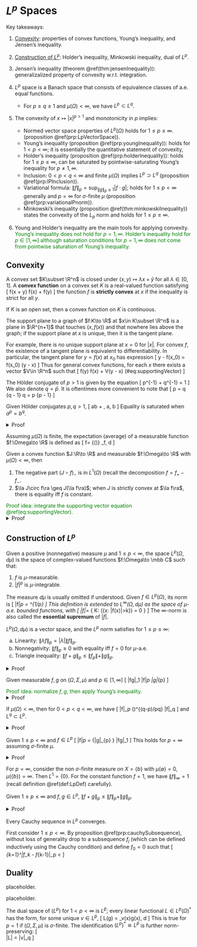 # $L^p$ Spaces 

Key takeaways: 

1. [Convexity](#convexAnalysis): 
    properties of convex functions, Young's inequality, 
    and Jensen's inequality. 
2. [Construction of $L^p$](#LpSpace): Holder's inequality, 
    Minkowski inequality, dual of $L^p$. 



0. Jensen's inequality (theorem \@ref(thm:jensenInequality)): 
    generalizalized property of convexity w.r.t. integration. 
1. $L^p$ space is a Banach space that consists of 
    equivalence classes of a.e. equal functions. 
    - For $p\geq q\geq 1$ and $\mu(\Omega)<\infty$, we have 
        $L^{p} \subset L^q$. 
2. The convexity of $x\mapsto |x|^{p>1}$ and monotonicity in $p$ 
    implies: 
    - Normed vector space properties of $L^p(\Omega)$ holds for $1\leq p\leq \infty$. 
    (proposition \@ref(prp:LpVectorSpace)). 
    - Young's inequality (proposition \@ref(prp:youngInequality)): 
        holds for $1<p<\infty$; it is essentially the quantitative statement of 
        convexity, 
    - Holder's inequality (proposition \@ref(prp:holderInequality)): 
        holds for $1\leq p\leq \infty$, can be saturated by pointwise-saturating 
        Young's inequality for $p\neq 1, \infty$. 
    - Inclusion: $0<p<q<\infty$ and finite $\mu(\Omega)$ implies $L^p \supset L^q$ 
    (proposition \@ref(prp:lPInclusion)). 
    - Variational formula: $\|f\|_p = \sup_{\|g\|_{\bar p}\leq 1} |f\cdot g|$; 
    holds for $1\leq p < \infty$ generally and $p=\infty$ for 
    $\sigma$-finite $\mu$ (proposition \@ref(prp:variationalPnorm)). 
    - Minkowski's inequality (proposition \@ref(thm:minkowskiInequality)) 
        states the convexity of the $L_p$ norm and holds for $1\leq p\leq \infty$. 
3. Young and Holder's inequality are the main tools for applying convexity. 
    <span style="color:green">
    Young's inequality does not hold for $p=1, \infty$. 
    Holder's inequality hold for $p\in [1, \infty]$ 
    although saturation conditions for $p=1, \infty$ does not come from pointwise 
    saturation of Young's inequality. 
    <span>

## Convexity {#convexAnalysis -}

:::{.definition name="convex set and function"}
A convex set $K\subset \R^n$ is closed under 
$(x, y)\mapsto \lambda x + \bar y$ 
for all $\lambda \in [0, 1]$. A **convex function** 
on a convex set $K$ is a real-valued function satisfying 
\[ 
    f(\lambda x + \bar \lambda y) 
    \leq \lambda f(x) + \bar \lambda f(y)
\] 
the function $f$ is **strictly convex** at $x$ if the 
inequality is strict for all $y$. 
:::

:::{.proposition}
If $K$ is an open set, then a convex function on $K$ is continuous. 
:::

:::{.definition name="support plane"}
The support plane to a graph of $f:K\to \R$ at 
$x\in K\subset \R^n$ is a plane in $\R^{n+1}$ that 
touches $(x, f(x))$ and that nowhere lies above the graph; 
if the support plane at $x$ is unique, then it is the tangent plane. 
:::
For example, there is no unique support plane at $x=0$ for $|x|$. 
For convex $f$, the existence of a tangent plane is equivalent 
to differentiability. In particular, the tangent plane 
for $y=f(x)$ at $x_0$ has expression 
\[ 
    y - f(x_0) = \nabla f(x_0) \cdot (y - x)
\] 
Thus for general convex functions, for each $x$ there exists 
a vector $V\in \R^n$ such that 
\[ 
    f(y) \geq f(x) + V\cdot (y - x)
    (\#eq:supportingVector)
\] 

:::{.definition name="Hölder conjugate"}
The Hölder conjugate of $p>1$ is given by the equation 
\[ 
    p^{-1} + q^{-1} = 1
\] 
We also denote $q=\bar p$. 
It is oftentimes more convenient to note that 
\[ 
    p = \df q {q - 1} \iff q = \df p {p - 1}
\] 
:::

:::{.proposition #youngInequality name="Young's inequality"}
Given Hölder conjugates $p, q>1$, 
\[ 
    ab \leq \df {a^p}{p} + \df{b^q}{q}, \quad \forall a, b\geq 0
\] 
Equality is saturated when $a^p = b^q$. 
:::
<details>
<summary>Proof</summary>
Consider the convex function $f(a) = \df{a^p}{p}$. 
Its Legendre transform is 
\begin{align}
    g(b) 
    &= \sup_a \left(ab - \df {a^p}{p}\right) 
    = a_*b - \df{a_*^p}{p},\quad a_* = b^{1/(p-1)} \\ 
    &= b^{1 + 1/(p-1)} - \df 1 p b^{p/(p-1)} = b^q - \df 1 p b^q 
    = \df{b^q}{q}
\end{align}
Young's inequality follows from the variational characterization 
of the Legendre transform. 
Equality is saturated when $a=b^{1/(p-1)} \iff a^p = b^q$. 
</details>

:::{.definition name="average of a measurable function"}
Assuming $\mu(\Omega)$ is finite, the expectation (average) of 
a measurable function $f:\Omega\to \R$ is defined as 
\[ 
    \la f\ra = \df 1 {\mu(\Omega)} \int_\Omega f\, d\mu 
\] 
:::

:::{.theorem #jensenInequality name="Jensen's inequality"}
Given a convex function $J:\R\to \R$ and 
measurable $f:\Omega\to \R$ with $\mu(\Omega)<\infty$, then 

1. The negative part $(J\circ f)_-$ is in $L^1(\Omega)$ 
    (recall the decomposition $f=f_+ - f_-$. 
2. $\la J\circ f\ra \geq J(\la f\ra)$; when $J$ is strictly 
convex at $\la f\ra$, there is equality iff $f$ is constant. 
:::
<span style="color:green">
Proof idea: integrate the supporting 
vector equation \@ref(eq:supportingVector). 
</span>
<details>
<summary>Proof</summary>
Fixing $\la f\ra$, there exists a constant $V\in \R$ 
such that 
\[ 
    J(\forall t)\geq J(\la f\ra) + V(t - \la f\ra)
    (\#eq:convexity) 
\] 
This bounds the negative component (but not the positive one!) 
\[ 
    [J\circ f]_-(x) \leq |J(\la f\ra)| + |V||\la f\ra| + |V| |f(x)| 
\] 
using $\mu(\Omega)<\infty$, this bounded function is integrable. 
To obtain (2), integrate \@ref(eq:convexity) for all $t=f(x)$ 
\[ 
    \la J \circ f\ra \geq J(\la f\ra) - V \la f\ra + V\la f\ra 
\] 
with $J$ strictly convex, the inequality is saturated 
when $\la J\circ f\ra = J(\la f\ra)$. 
</details>

## Construction of $L^p$ {#LpSpace -}

:::{.definition #LpDef name="Lp space, norm"}
Given a positive (nonnegative) measure 
$\mu$ and $1\leq p<\infty$, the space 
$L^p(\Omega, d\mu)$
is the space of complex-valued functions $f:\Omega\to \mbb C$ 
such that: 

1. $f$ is $\mu$-measurable. 
2. $|f|^p$ is $\mu$-integrable. 

The measure $d\mu$ is usually omitted if understood. 
Given $f\in L^p(\Omega)$, its norm is 
\[ 
    \|f\|_p = \left[\int_\Omega |f(x)|^p \mu(dx)\right]^{1/p}
\] 
This definition is extended to $L^\infty(\Omega, d\mu)$ 
as the space of $\mu$-a.e. bounded functions, with 
\[ 
    \|f\|_\infty = \inf \{
        K: \mu(\{x\in \Omega: |f(x)|>k\}) = 0
    \}
\] 
The $\infty$-norm is also called the **essential supremum** 
of $|f|$. 
:::

:::{.proposition #LpVectorSpace name="normed vector space"}
$L^p(\Omega, d\mu)$ is a vector space, and the $L^p$ norm satisfies
for $1\leq p\leq \infty$:  

a. Linearity: $\|\lambda f\|_p = |\lambda| \|f\|_p$. 
b. Nonnegativity: $\|f\|_p\geq 0$ with equality iff $f=0$ for $\mu$-a.e. 
c. Triangle inequality: $\|f+g\|_p \leq \|f_p\| + \|g\|_p$. 
:::

<details>
<summary>Proof</summary>

- Vector space properties: closure under scalar multiplication is apparant. 
    Closure under addition follows from the convexity of $|x|^p$. 
    \[ 
        \left\|\df{\alpha + \beta}{2}\right\|^p \leq \df{|\alpha|^p + |\beta|^p}{2}
    \] 
    which follows from the convexity of $|x|^p$. 
- Norm properties: linearity follows from definition. 
    For nonnegativity, 
    $\|f\|_p = 0 \iff \|f^p\|_1 = 0 \iff f=0$, where the second and 
    third equalities are to be understood as $\mu$-a.e. 
    Triangle inequality is proved by Minkowski's inequality \@ref(thm:Minkowski). 
</details>

:::{.proposition #holderInequality name="Hölder's inequality"}
Given measurable $f, g$ on $(\Omega, \Sigma, \mu)$ and $p\in [1, \infty]$
\[ 
    \|fg\|_1 \leq \|f\|_p \|g\|_{\bar p}
\] 
:::
<span style="color:green">
Proof idea: normalize $f, g$, then apply Young's inequality. 
</span>
<details>
<summary>Proof</summary>
The cases $p=1$ or $\infty$ is straightforward, so consider $p>1$. 
Consider the nontrivial case where 
$0< \|f\|_p, \|g\|_{\bar p} < \infty$. 
First assume $\|f||_p = \|g\|_{\bar p}=1$, then 
using Young's inequality (proposition \@ref(prp:youngInequality)): 
\begin{align}
    \int |fg|\, d\mu  
    &\leq \int \df 1 p |f|^p + \df 1 {\bar p} \|g\|^{\bar p}\, d\mu 
    = \df 1 {p} + \df 1 {\bar p} = 1
\end{align}
This completes the proof in the special case; for unnormalized 
$f, g$, apply the homogeneity of the norms. 
</details>

:::{.proposition #lPInclusion}
If $\mu(\Omega)<\infty$, then for $0<p<q<\infty$, we have 
\[ 
    \|f\|_p \leq \mu(\Omega)^{(q-p)/pq} \|f\|_q
\] 
and $L^q \subset L^p$. 
:::
<details>
<summary>Proof</summary>
Apply Holder's inequality to $r=q/p>1$: 
\begin{align}
    \|f\|_p^p 
    &= \||f|^p\|_1 
    \leq \| |f|^p\|_{q/p} \|1\|_{\overline{q/p}}  
    = \|f\|_q^p \mu(\Omega)^{(q-p)/q} \\ 
    \|f\|_p 
    &\leq \mu(\Omega)^{(q-p)/pq} \|f\|_q
\end{align}
</details>

:::{.proposition #variationalPnorm name="variational formula for p-norm"}
Given $1\leq p<\infty$ and $f\in L^p$ 
\[ 
    \|f\|_p = \sup_{\|g\|_{\bar p} \leq 1} \|fg\|_1 
\] 
This holds for $p=\infty$ assuming $\sigma$-finite $\mu$. 
:::
<details>
<summary>Proof</summary>
If $\|f\|_p=0$ then both sides are zero trivially. 
The $p=1$ case holds trivially, so first consider $1 < p < \infty$, 
One side of Holder's inequality gives 
\[ 
    \left|\int fg\, d\mu \right| \leq \|fg\|_1 \leq \|f\|_p 
\] 
To prove the other direction, one can choose $\|g\|$ which 
saturates the inequality above by (1) matching the sign of $f$ 
and (2) saturate Young's inequality by $g(x)^{\bar p} = f(x)^p$. 
<span style="color:green">
Note how the converse breaks down for $p=\infty$, in which case
Holder's inequality is not implied by Young's. 
</span>
</details>

:::{.remark name="counterexample"}
For $p=\infty$, consider the non $\sigma$-finite measure 
on $X=\{b\}$ with $\mu(\emptyset)=0, \mu(\{b\})=\infty$. 
Then $L^1=\{0\}$. For the constant function $f=1$, we have 
$\|f\|_\infty = 1$ (recall definition \@ref(def:LpDef) carefully). 
:::

:::{.theorem #Minkowski name="Minkowski's inequality"}
Given $1\leq p \leq \infty$ and 
$f, g\in L^p$, $\|f+g\|_p \leq \|f\|_p + \|g\|_p$. 
:::
<details>
<summary>Proof</summary>
For arbitrary $h\in L^{\bar p}$ with $\|h\|_{\bar p}\leq 1$, we have 
\[ 
    \left|\int (f+g) h\, d\mu \right| 
    \leq (\|f\|_p + \|g\|_p) \|h\|_{\bar p} \leq \|f\|_p + \|g\|_p
\] 
Take supremum over $h$ and invoke the variational formula 
(proposition \@ref(prp:variationalPnorm)) to obtain the desired result. 
</details>

:::{.proposition #LpBanach name="Lp is a Banach space"}
Every Cauchy sequence in $L^p$ converges. 
:::
First consider $1\leq p<\infty$. 
By proposition \@ref(prp:cauchySubsequence), without loss of 
generality drop to a subsequence $f_j$ (which can be defined 
inductively using the Cauchy condition) and define $f_0=0$ such that 
\[ 
    \sum_{k=1}^\infty \|f_k - f_{k-1}\|_p < \infty
\] 


## Duality {-}

:::{.definition name="norm of linear functional"}
placeholder. 
:::

:::{.definition name="continuity and boundedness"}
placeholder. 
:::

:::{.theorem #LpDual name="Riesz representation theorem"}
The dual space of $(L^p)$ for $1< p < \infty$ 
is $L^{\bar p}$; every linear functional $L\in L^p(\Omega)^*$ 
has the form, for some unique $v\in L^{\bar p}$, 
\[ 
    L(g) = \int_\Omega v(x)g(x)\, d\mu 
\] 
This is true for $p=1$ if $(\Omega, \Sigma, \mu)$ is $\sigma$-finite. 
The identification $(L^p)^* \cong L^{\bar p}$ is further norm-preserving: 
\[  
    \|L\| = \|v\|_q
\] 
:::